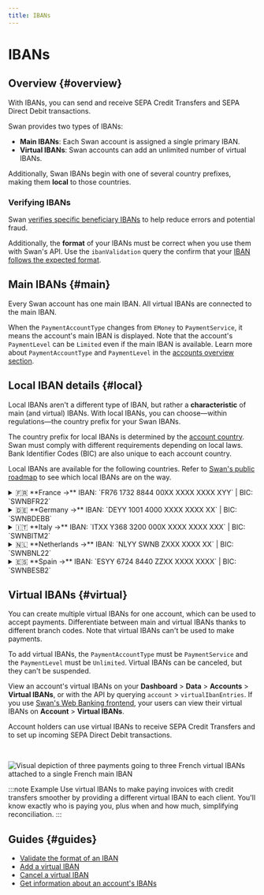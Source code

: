 ```yaml
---
title: IBANs
---
```


# IBANs

## Overview {#overview}


<IbanDefinition />

With IBANs, you can send and receive SEPA Credit Transfers and SEPA Direct Debit transactions.

Swan provides two types of IBANs:

- **Main IBANs**: Each Swan account is assigned a single primary IBAN.
- **Virtual IBANs**: Swan accounts can add an unlimited number of virtual IBANs.

Additionally, Swan IBANs begin with one of several country prefixes, making them **local** to those countries.

### Verifying IBANs

Swan [verifies specific beneficiary IBANs](../../payments/credit-transfers/sepa/index.mdx#beneficiary-verification) to help reduce errors and potential fraud.

Additionally, the **format** of your IBANs must be correct when you use them with Swan's API.
Use the `ibanValidation` query the confirm that your [IBAN follows the expected format](./guide-validate.mdx).

## Main IBANs {#main}

Every Swan account has one main IBAN.
All virtual IBANs are connected to the main IBAN.

When the `PaymentAccountType` changes from `EMoney` to `PaymentService`, it means the account's main IBAN is displayed.
Note that the account's `PaymentLevel` can be `Limited` even if the main IBAN is available.
Learn more about `PaymentAccountType` and `PaymentLevel` in the [accounts overview section](../index.mdx#account-type-level).

## Local IBAN details {#local}

Local IBANs aren't a different type of IBAN, but rather a **characteristic** of main (and virtual) IBANs.
With local IBANs, you can choose—within regulations—the country prefix for your Swan IBANs.

The country prefix for local IBANs is determined by the [account country](../index.mdx#account-country).
Swan must comply with different requirements depending on local laws.
Bank Identifier Codes (BIC) are also unique to each account country.

Local IBANs are available for the following countries.
Refer to [Swan's public roadmap](https://swanio.notion.site/Swan-Public-Roadmap-385e4b2e91b3409786a6c8e885654a22) to see which local IBANs are on the way.

<details>
  <summary>🇫🇷 **France →** IBAN: `FR76 1732 8844 00XX XXXX XXXX XYY` | BIC: `SWNBFR22`</summary>
  <div>
French IBANs consist of 34 letters and numbers.<br />
Each set of characters represents a different account detail.

| Character set | Explanation |
| ---: | :--- |
| **FR** | France's country code |
| **76** | Check digits |
| **17328** | Swan's French bank code |
| **84400** | Swan's French branch code for main IBANs (virtual IBANs: **89900**) |
| **XXXX XXXX X** | 11-digit account number (not applicable for virtual IBANs) |
| **YY** | Two-digit RIB key<br />RIB, or *relevé d'identité bancaire*, are [Swan's bank details PDF](../index.mdx#bank-details) |
| **SWNBFR22** | Swan's French Bank Identifier Code (BIC) |
  </div>
</details>

<details>
  <summary>🇩🇪 **Germany →** IBAN: `DEYY 1001 4000 XXXX XXXX XX` | BIC: `SWNBDEBB`</summary>
  <div>
German IBANs consist of 22 letters and numbers.<br />
Each set of characters represents a different account detail.

| Character set | Explanation |
| ---: | :--- |
| **DE** | Germany's country code |
| **YY** | IBAN check digits |
| **1001 4000** | Swan's German bank code for main IBANs (virtual IBANs: **1001 4001**) |
| **XXXX XXXX XX** | 10-digit account number (not applicable for virtual IBANs) |
| **SWNBDEBB** | Swan's German Bank Identifier Code (BIC) |
  </div>
</details>

<details>
  <summary>🇮🇹 **Italy →** IBAN: `ITXX Y368 3200 000X XXXX XXXX XXX` | BIC: `SWNBITM2`</summary>
  <div>
Italian IBANs consist of 27 letters and numbers.<br />
Each set of characters represents a different account detail.

| Character set | Explanation |
| ---: | :--- |
| **IT** | Italy's country code |
| **XX** | IBAN check digits |
| **Y** | Italian national check code |
| **368 32** | Swan's Italian bank code |
| **01600** | Swan's Italian branch code for main IBANs (virtual IBANs: **01601**) |
| **X XXXX XXXX XXX** | 12-digit account number (not applicable for virtual IBANs) |
| **SWNBITM2** | Swan's Italian Bank Identifier Code (BIC) |
  </div>
</details>

<details>
  <summary>🇳🇱 **Netherlands →** IBAN: `NLYY SWNB ZXXX XXXX XX` | BIC: `SWNBNL22`</summary>
  <div>
Dutch IBANs consist of 18 letters and numbers.<br />
Each set of characters represents a different account detail.

| Character set | Explanation |
| ---: | :--- |
| **NL** | Netherland's country code |
| **YY** | IBAN check digits |
| **SWNB** | Swan's bank code |
| **Z** | IBAN type (1-4: main IBAN; 5-9: virtual IBAN) |
| **XXX XXXX XX** | 10-digit account number (not applicable for virtual IBANs) |
| **SWNBNL22** | Swan's Dutch Bank Identifier Code (BIC) |
  </div>
</details>

<details>
  <summary>🇪🇸 **Spain →** IBAN: `ESYY 6724 8440 ZZXX XXXX XXXX` | BIC: `SWNBESB2`</summary>
  <div>
Spanish IBANs consist of 24 letters and numbers.<br />
Each set of characters represents a different account detail.

| Character set | Explanation |
| ---: | :--- |
| **ES** | Spain's country code |
| **YY** | IBAN check digits |
| **6724** | Swan's Spanish bank code |
| **8440** | Swan's Spanish branch code for main IBANs (virtual IBANs: **8990**) |
| **ZZ** | Bank check digits |
| **XX XXXX XXXX** | 10-digit account number (not applicable for virtual IBANs) |
| **SWNBESB2** | Swan's Spanish Bank Identifier Code (BIC) |
  </div>
</details>

## Virtual IBANs {#virtual}

You can create multiple virtual IBANs for one account, which can be used to accept payments.
Differentiate between main and virtual IBANs thanks to different branch codes.
Note that virtual IBANs can't be used to make payments.

To add virtual IBANs, the `PaymentAccountType` must be `PaymentService` and the `PaymentLevel` must be `Unlimited`.
Virtual IBANs can be canceled, but they can't be suspended.


View an account's virtual IBANs on your **Dashboard** > **Data** > **Accounts** > **Virtual IBANs**, or with the API by querying `account` > `virtualIbanEntries`.
If you use [Swan's Web Banking frontend](https://swan-io.github.io/swan-partner-frontend/specs/banking/account#virtual-ibans), your users can view their virtual IBANs on **Account** > **Virtual IBANs**.

Account holders can use virtual IBANs to receive SEPA Credit Transfers and to set up incoming SEPA Direct Debit transactions.

<br />

![Visual depiction of three payments going to three French virtual IBANs attached to a single French main IBAN](../../../images/topics/accounts/virtual-ibans.png)

:::note Example
Use virtual IBANs to make paying invoices with credit transfers smoother by providing a different virtual IBAN to each client. You'll know exactly who is paying you, plus when and how much, simplifying reconciliation.
:::

## Guides {#guides}

- [Validate the format of an IBAN](./guide-validate.mdx)
- [Add a virtual IBAN](./guide-add-virtual.mdx)
- [Cancel a virtual IBAN](./guide-cancel-virtual.mdx)
- [Get information about an account's IBANs](./guide-get-info.mdx)